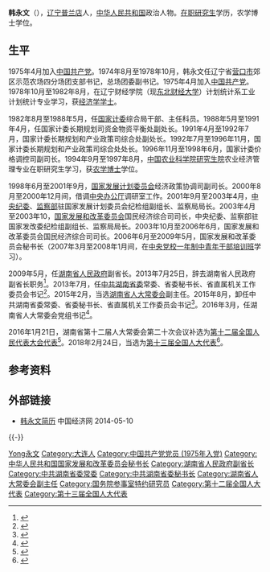 {{infobox person/Wikidata|fetchwikidata=ALL}}
'''韩永文'''（{{bd|1955年|5月2日|||catIdx=Han韩永文}}），[[辽宁省|辽宁]][[普兰店|普兰店]]人，[[中华人民共和国|中华人民共和国]]政治人物。[[在职研究生|在职研究生]]学历，农学博士学位。

== 生平 ==
1975年4月加入[[中国共产党|中国共产党]]。1974年8月至1978年10月，韩永文任辽宁省[[营口市|营口市]]郊区示范农场四分场团支部书记，总场团委副书记。1975年4月加入[[中国共产党|中国共产党]]。1978年10月至1982年8月，在辽宁财经学院（现[[东北财经大学|东北财经大学]]）计划统计系工业计划统计专业学习，获[[经济学学士|经济学学士]]。

1982年8月至1988年5月，任[[国家计委|国家计委]]综合局干部、主任科员。1988年5月至1991年4月，任国家计委长期规划司资金物资平衡处副处长。1991年4月至1992年7月，国家计委长期规划和产业政策司综合处副处长。1992年7月至1996年11月，国家计委长期规划和产业政策司综合处处长。1996年11月至1998年6月，国家计委价格调控司副司长。1994年9月至1997年8月，[[中国农业科学院研究生院|中国农业科学院研究生院]]农业经济管理专业在职研究生学习，获[[农学博士|农学博士]]学位。

1998年6月至2001年9月，[[国家发展计划委员会|国家发展计划委员会]]经济政策协调司副司长。2000年8月至2000年12月间，借调[[中央办公厅|中央办公厅]]调研室工作。2001年9月至2003年4月，[[中央纪委|中央纪委]]、[[监察部|监察部]]驻国家发展计划委员会纪检组副组长、监察局局长。2003年4月至2003年10，[[国家发展和改革委员会|国家发展和改革委员会]]国民经济综合司司长，中央纪委、监察部驻国家发改委纪检组副组长、监察局局长。2003年10月至2006年6月，国家发展和改革委员会国民经济综合司司长。2006年6月至2009年5月，国家发展和改革委员会秘书长（2007年3月至2008年1月间，在[[中央党校一年制中青年干部培训班|中央党校一年制中青年干部培训班]]学习）。

2009年5月，任[[湖南省人民政府|湖南省人民政府]]副省长。2013年7月25日，辞去湖南省人民政府副省长职务<ref>{{cite news|title=湖南省人大常委会接受韩永文辞去副省长职务|url=http://news.cpd.com.cn/n18106/c18057245/content.html|accessdate=2013-07-27|newspaper=中国警察网|date=2013年7月26日|archive-date=2019-06-10|archive-url=https://web.archive.org/web/20190610061756/http://news.cpd.com.cn/n18106/c18057245/content.html|dead-url=no}}</ref>。2013年7月，任[[中共湖南省委|中共湖南省委]]常委、省委秘书长、省直属机关工作委员会书记<ref>{{cite web|url=http://district.ce.cn/newarea/sddy/201307/06/t20130706_24547373.shtml|publisher=中国经济网|accessdate=2013-07-06|title=韩永文任湖南省委常委、省委秘书长|archive-date=2019-09-15|archive-url=https://web.archive.org/web/20190915061533/http://district.ce.cn/newarea/sddy/201307/06/t20130706_24547373.shtml|dead-url=no}}</ref>。2015年2月，当选[[湖南省人大常委会|湖南省人大常委会]]副主任。2015年8月，卸任中共湖南省委常委、省委秘书长、省直属机关工作委员会书记<ref>{{cite news|title=韩永文卸任湖南省委常委，曾由国家发改委空降湖南副省长|url=http://www.thepaper.cn/newsDetail_forward_1369028|accessdate=2015-08-27|newspaper=澎湃新闻|date=2015年8月27日|archive-date=2019-06-11|archive-url=https://web.archive.org/web/20190611212823/http://www.thepaper.cn/newsDetail_forward_1369028|dead-url=no}}</ref>。2016年3月，任湖南省人大常委会党组书记<ref>{{cite web|url=http://renshi.people.com.cn/n1/2016/0323/c139617-28219627.html|title=韩永文任湖南省人大常委会党组书记|accessdate=2016-03-23|publisher=中国共产党新闻网|archive-date=2021-02-28|archive-url=https://web.archive.org/web/20210228112414/http://renshi.people.com.cn/n1/2016/0323/c139617-28219627.html|dead-url=no}}</ref>。

2016年1月21日，湖南省第十二届人大常委会第二十次会议补选为[[第十二届全国人民代表大会代表|第十二届全国人民代表大会代表]]<ref>{{cite news|title=第十二届全国人民代表大会常务委员会代表资格审查委员会关于个别代表的代表资格的报告（2016年2月26日第十二届全国人民代表大会常务委员会第十九次会议通过）|url=http://www.npc.gov.cn/wxzl/gongbao/2016-06/03/content_1993633.htm|accessdate=2016-07-25|newspaper=中国人大网|archive-date=2016-08-28|archive-url=https://web.archive.org/web/20160828185757/http://www.npc.gov.cn/wxzl/gongbao/2016-06/03/content_1993633.htm|dead-url=no}}</ref>。2018年2月24日，当选为[[第十三届全国人大代表|第十三届全国人大代表]]<ref>{{Cite web|title=（受权发布）中华人民共和国第十三届全国人民代表大会代表名单-中新网|url=http://www.chinanews.com/gn/2018/02-25/8453959.shtml|accessdate=2021-02-13|work=中新网|archive-date=2018-02-27|archive-url=https://web.archive.org/web/20180227031724/http://www.chinanews.com/gn/2018/02-25/8453959.shtml|dead-url=no}}</ref>。

== 参考资料 ==
{{Reflist|3}}

== 外部链接 ==
* [http://district.ce.cn/zt/rwk/sf/hn/rs/201307/26/t20130726_24607931.shtml 韩永文简历] {{Wayback|url=http://district.ce.cn/zt/rwk/sf/hn/rs/201307/26/t20130726_24607931.shtml |date=20190605112810 }} 中国经济网 2014-05-10

{{-}}
{{start box}}
{{s-ppo|cpc}}
{{s-before|[[易炼红|易炼红]]}}
{{s-title|[[中国共产党湖南省委员会|中国共产党湖南省委员会]]秘书长|2013年7月-2015年8月}}
{{s-after|[[许又声|许又声]]}}
{{s-before|[[易炼红|易炼红]]}}
{{s-title|[[中国共产党湖南省委员会|中国共产党湖南省委员会]]直属机关工作委员会书记|2013年7月-2015年8月}}
{{s-after|[[许又声|许又声]]}}
{{s-gov|prc}}
{{s-before|[[毕井泉|毕井泉]]}}
{{s-title|[[国家发展和改革委员会|国家发改委]]秘书长|2006年6月—2009年5月}}
{{s-after|[[杨伟民|杨伟民]]}}
{{s-before|首任}}
{{s-title|[[国家发展和改革委员会|国家发改委]]国民经济综合司司长|2003年4月—2006年6月}}
{{s-after|[[石刚|石刚]]}}
{{end box}}

{{国务院参事室特约研究员}}

{{Authority control}}

{{DEFAULTSORT:Han韩永文}}
[[Category:韩姓|Yong永文]]
[[Category:大连人|Category:大连人]]
[[Category:中国共产党党员_(1975年入党)|Category:中国共产党党员 (1975年入党)]]
[[Category:中华人民共和国国家发展和改革委员会秘书长|Category:中华人民共和国国家发展和改革委员会秘书长]]
[[Category:湖南省人民政府副省长|Category:湖南省人民政府副省长]]
[[Category:中共湖南省委常委|Category:中共湖南省委常委]]
[[Category:中共湖南省委秘书长|Category:中共湖南省委秘书长]]
[[Category:湖南省人大常委会副主任|Category:湖南省人大常委会副主任]]
[[Category:国务院参事室特约研究员|Category:国务院参事室特约研究员]]
[[Category:第十二届全国人大代表|Category:第十二届全国人大代表]]
[[Category:第十三届全国人大代表|Category:第十三届全国人大代表]]